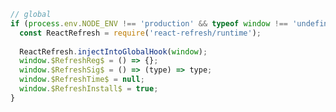 ```javascript
// global
if (process.env.NODE_ENV !== 'production' && typeof window !== 'undefined' && !window.$RefreshInstall$ && module.hot) {
  const ReactRefresh = require('react-refresh/runtime');
  
  ReactRefresh.injectIntoGlobalHook(window);
  window.$RefreshReg$ = () => {};
  window.$RefreshSig$ = () => (type) => type;
  window.$RefreshTime$ = null;
  window.$RefreshInstall$ = true;
}
```